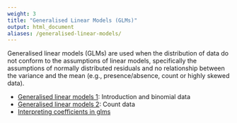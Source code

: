 ```yaml
---
weight: 3
title: "Generalised Linear Models (GLMs)"
output: html_document
aliases: /generalised-linear-models/
---
```

Generalised linear models (GLMs) are used when the distribution of data do not conform to the assumptions of linear models, specifically the assumptions of normally distributed residuals and no relationship between the variance and the mean (e.g., presence/absence, count or highly skewed data).

* [Generalised linear models 1](glm-1): Introduction and binomial data  
* [Generalised linear models 2](glm-2): Count data
* [Interpreting coefficients in glms](interpret-glm-coeffs)
